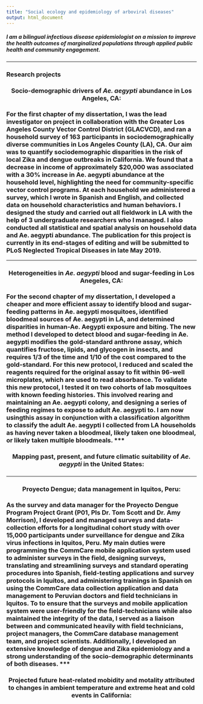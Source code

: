```yaml
---
title: "Social ecology and epidemiology of arboviral diseases"
output: html_document
---
```


<h5>I am a bilingual infectious disease epidemiologist on a mission to improve the health outcomes of marginalized populations through applied public health and community engagement.</h5>

***

<h3>
Research projects 
<h3>

<center> <h4>
__Socio-demographic drivers of *Ae. aegypti* abundance in Los Angeles, CA:__ 
</h4></center>  
 For the first chapter of my dissertation, I was the lead investigator on project in collaboration with the Greater Los Angeles County Vector Control District (GLACVCD), and ran a household survey of 163 participants in sociodemographically diverse communities in Los Angeles County (LA), CA. Our aim was to quantify sociodemographic disparities in the risk of local Zika and dengue outbreaks in California. We found that a decrease in income of approximately $20,000 was associated with a 30% increase in Ae. aegypti abundance at the household level, highlighting the need for community-specific vector control programs. At each household we administered a survey, which I wrote in Spanish and English, and collected data on household characteristics and human behaviors. I designed the study and carried out all fieldwork in LA with the help of 3 undergraduate researchers who I managed. I also conducted all statistical and spatial analysis on household data and Ae. aegypti abundance. The publication for this project is currently in its end-stages of editing and will be submitted to PLoS Neglected Tropical Diseases in late May 2019.

***  

<center> <h4>
__Heterogeneities in *Ae. aegypti* blood and sugar-feeding in Los Anegeles, CA:__  
</h4></center>   
For the second chapter of my dissertation, I developed a cheaper and more efficient assay to identify blood and sugar-feeding patterns in Ae. aegypti mosquitoes, identified bloodmeal sources of Ae. aegypti in LA, and determined disparities in human-Ae. Aegypti exposure and biting. The new method I developed to detect blood and sugar-feeding in Ae. aegypti modifies the gold-standard anthrone assay, which quantifies fructose, lipids, and glycogen in insects, and requires 1/3 of the time and 1/10 of the cost compared to the gold-standard. For this new protocol, I reduced and scaled the reagents required for the original assay to fit within 96-well microplates, which are used to read absorbance. To validate this new protocol, I tested it on two cohorts of lab mosquitoes with known feeding histories. This involved rearing and maintaining an Ae. aegypti colony, and designing a series of feeding regimes to expose to adult Ae. aegypti to. I am now usingthis assay in conjunction with a classification algorithm to classify the adult Ae. aegypti I collected from LA households as having never taken a bloodmeal, likely taken one bloodmeal, or likely taken multiple bloodmeals. 
***  

<center> <h4>
__Mapping past, present, and future climatic suitability of *Ae. aegypti* in the United States:__  
</h4></center>   


***  

<center> <h4>
__Proyecto Dengue; data management in Iquitos, Peru:__  
</h4></center>   
As the survey and data manager for the Proyecto Dengue Program Project Grant (P01, PIs Dr. Tom Scott and Dr. Amy Morrison), I developed and managed surveys and data-collection efforts for a longitudinal cohort study with over 15,000 participants under surveillance for dengue and Zika virus infections in Iquitos, Peru. My main duties were programming the CommCare mobile application system used to administer surveys in the field, designing surveys, translating and streamlining surveys and standard operating procedures into Spanish, field-testing applications and survey protocols in Iquitos, and administering trainings in Spanish on using the CommCare data collection application and data management to Peruvian doctors and field technicians in Iquitos. To to ensure that the surveys and mobile application system were user-friendly for the field-technicians while also maintained the integrity of the data, I served as a liaison between and communicated heavily with field technicians, project managers, the CommCare database management team, and project scientists. Additionally, I developed an extensive knowledge of dengue and Zika epidemiology and a strong understanding of the socio-demographic determinants of both diseases. 
***  

<center> <h4>
__Projected future heat-related mobidity and motality attributed to changes in ambient temperature and extreme heat and cold events in California:__  
</h4></center>   

